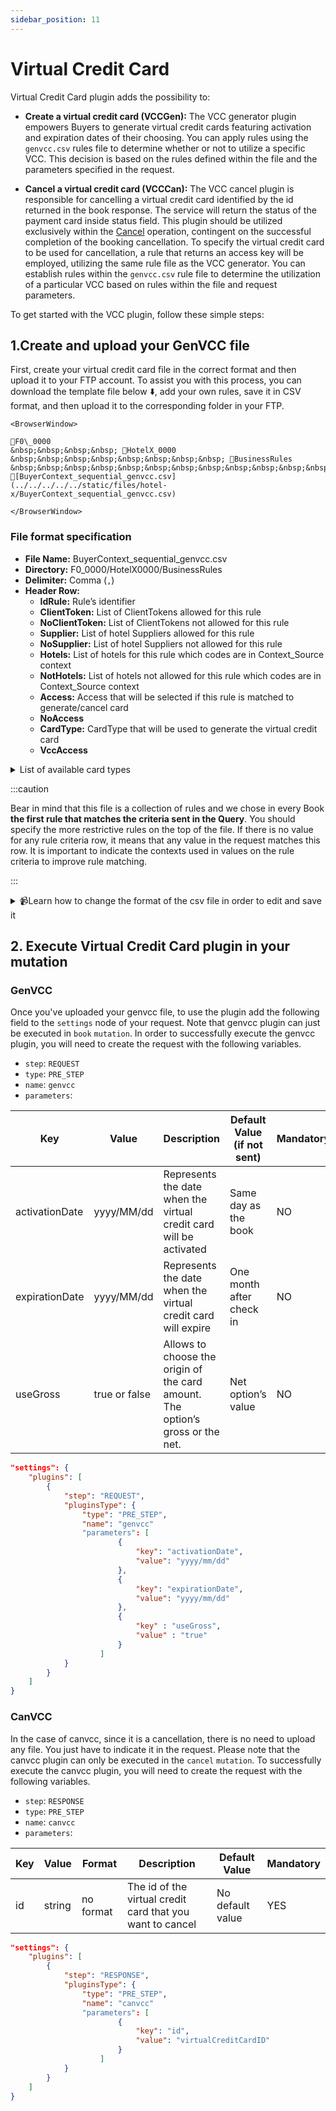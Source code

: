 ```yaml
---
sidebar_position: 11
---
```


# Virtual Credit Card

Virtual Credit Card plugin adds the possibility to:

* **Create a virtual credit card (VCCGen):** The VCC generator plugin empowers Buyers to generate virtual credit cards featuring activation and expiration dates of their choosing. You can apply rules using the `genvcc.csv` rules file to determine whether or not to utilize a specific VCC. This decision is based on the rules defined within the file and the parameters specified in the request.


* **Cancel a virtual credit card (VCCCan):** The VCC cancel plugin is responsible for cancelling a virtual credit card identified by the id returned in the book response. The service will return the status of the payment card inside status field. This plugin should be utilized exclusively within the [Cancel](../booking-management/cancel) operation, contingent on the successful completion of the booking cancellation. To specify the virtual credit card to be used for cancellation, a rule that returns an access key will be employed, utilizing the same rule file as the VCC generator. You can establish rules within the `genvcc.csv` rule file to determine the utilization of a particular VCC based on rules within the file and request parameters.

To get started with the VCC plugin, follow these simple steps:

##  1.Create and upload your GenVCC file

First, create your virtual credit card file in the correct format and then upload it to your FTP account. To assist you with this process, you can download the template file below ⬇️, add your own rules, save it in CSV format, and then upload it to the corresponding folder in your FTP.

```mdx-code-block
<BrowserWindow>

📁F0\_0000  
&nbsp;&nbsp;&nbsp;&nbsp; 📁HotelX_0000  
&nbsp;&nbsp;&nbsp;&nbsp;&nbsp;&nbsp;&nbsp;&nbsp; 📁BusinessRules  
&nbsp;&nbsp;&nbsp;&nbsp;&nbsp;&nbsp;&nbsp;&nbsp;&nbsp;&nbsp;&nbsp;&nbsp; 📄[BuyerContext_sequential_genvcc.csv](../../../../../static/files/hotel-x/BuyerContext_sequential_genvcc.csv)

</BrowserWindow>
```

### File format specification

* **File Name:** BuyerContext_sequential_genvcc.csv
* **Directory:** F0_0000/HotelX0000/BusinessRules
* **Delimiter:** Comma (`,`)
* **Header Row:**
    * **IdRule:** Rule’s identifier
    * **ClientToken:** List of ClientTokens allowed for this rule
    * **NoClientToken:** List of ClientTokens not allowed for this rule
    * **Supplier:** List of hotel Suppliers allowed for this rule
    * **NoSupplier:** List of hotel Suppliers not allowed for this rule
    * **Hotels:** List of hotels for this rule which codes are in Context_Source context
    * **NotHotels:** List of hotels not allowed for this rule which codes are in Context_Source context
    * **Access:** Access that will be selected if this rule is matched to generate/cancel card
    * **NoAccess**
    * **CardType:** CardType that will be used to generate the virtual credit card
    * **VccAccess**

<details>
    <summary>List of available card types</summary>
    <div>
        <div>
            <table>
                <thead>
                    <tr>
                        <th>
                            <strong>Codes</strong>
                        </th>
                        <th>
                            <strong>Names</strong>
                        </th>
                    </tr>
                </thead>
                <tbody>
                    <tr>
                        <td>VI</td>
                        <td>Visa</td>
                    </tr>
                    <tr>
                        <td>AX</td>
                        <td>American Express</td>
                    </tr>
                    <tr>
                        <td>BC</td>
                        <td>BC Card</td>
                    </tr>
                    <tr>
                        <td>CA</td>
                        <td>MasterCard</td>
                    </tr>
                    <tr>
                        <td>CB</td>
                        <td>Carte Blanche</td>
                    </tr>
                    <tr>
                        <td>CU</td>
                        <td>China Union Pay</td>
                    </tr>
                    <tr>
                        <td>DS</td>
                        <td>Discover</td>
                    </tr>
                    <tr>
                        <td>DC</td>
                        <td>Diners Club</td>
                    </tr>
                    <tr>
                        <td>T</td>
                        <td>Carta Si</td>
                    </tr>
                    <tr>
                        <td>R</td>
                        <td>Carte Bleue</td>
                    </tr>
                    <tr>
                        <td>N</td>
                        <td>Dankort</td>
                    </tr>
                    <tr>
                        <td>L</td>
                        <td>Delta</td>
                    </tr>
                    <tr>
                        <td>E</td>
                        <td>Electron</td>
                    </tr>
                    <tr>
                        <td>JC</td>
                        <td>Japan Credit Bureau</td>
                    </tr>
                    <tr>
                        <td>TO</td>
                        <td>Maestro</td>
                    </tr>
                    <tr>
                        <td>S</td>
                        <td>Switch</td>
                    </tr>
                    <tr>
                        <td>EC</td>
                        <td>Electronic Cash</td>
                    </tr>
                    <tr>
                        <td>EU</td>
                        <td>EuroCard</td>
                    </tr>
                    <tr>
                        <td>TP</td>
                        <td>Universal air travel card</td>
                    </tr>
                    <tr>
                        <td>OP</td>
                        <td>Optima</td>
                    </tr>
                    <tr>
                        <td>ER</td>
                        <td>Air Canada/RnRoute</td>
                    </tr>
                    <tr>
                        <td>XS</td>
                        <td>Access</td>
                    </tr>
                    <tr>
                        <td>O</td>
                        <td>Others</td>
                    </tr>
                </tbody>
            </table>
		</div>
    </div>
</details>


:::caution

Bear in mind that this file is a collection of rules and we chose in every Book **the first rule that matches the criteria sent in the Query**. You should specify the more restrictive rules on the top of the file. If there is no value for any rule criteria row, it means that any value in the request matches this row. It is important to indicate the contexts used in values on the rule criteria to improve rule matching.

:::


<details>
    <summary>📹Learn how to change the format of the csv file in order to edit and save it</summary>
    <div>
        <div>[Añadir vídeo]</div>
    </div>
</details>

## 2. Execute Virtual Credit Card plugin in your mutation

### GenVCC

Once you've uploaded your genvcc file, to use the plugin add the following field to the `settings` node of your request. Note that genvcc plugin can just be executed in `book` `mutation`. In order to successfully execute the genvcc plugin, you will need to create the request with the following variables.

* `step`: `REQUEST`
* `type`: `PRE_STEP`
* `name`: `genvcc`
* `parameters`:

| Key            | Value         | Description                                                                    | Default Value (if not sent) | Mandatory |
|----------------|---------------|--------------------------------------------------------------------------------|-----------------------------|-----------|
| activationDate | yyyy/MM/dd    | Represents the date when the virtual credit card will be activated             | Same day as the book        | NO        |
| expirationDate | yyyy/MM/dd    | Represents the date when the virtual credit card will expire                   | One month after check in    | NO        |
| useGross       | true or false | Allows to choose the origin of the card amount. The option’s gross or the net. | Net option’s value          | NO        |

```json
"settings": {
	"plugins": [
		{
			"step": "REQUEST",
			"pluginsType": {
				"type": "PRE_STEP",
				"name": "genvcc"
                "parameters": [
						{
							"key": "activationDate",
							"value": "yyyy/mm/dd"
						},
						{
							"key": "expirationDate",
							"value": "yyyy/mm/dd"
						},
						{
							"key" : "useGross",
							"value" : "true"
						}
					]
			}
		}
	]
}
```

### CanVCC

In the case of canvcc, since it is a cancellation, there is no need to upload any file. You just have to indicate it in the request. Please note that the canvcc plugin can only be executed in the `cancel` `mutation`. To successfully execute the canvcc plugin, you will need to create the request with the following variables.

* `step`: `RESPONSE`
* `type`: `PRE_STEP`
* `name`: `canvcc`
* `parameters`:

| Key | Value  | Format    | Description                                               | Default Value    | Mandatory |
|-----|--------|-----------|-----------------------------------------------------------|------------------|-----------|
| id  | string | no format | The id of the virtual credit card that you want to cancel | No default value | YES       |

```json
"settings": {
	"plugins": [
		{
			"step": "RESPONSE",
			"pluginsType": {
				"type": "PRE_STEP",
				"name": "canvcc"
                "parameters": [
						{
							"key": "id",
							"value": "virtualCreditCardID"
						}
					]
			}
		}
	]
}
```